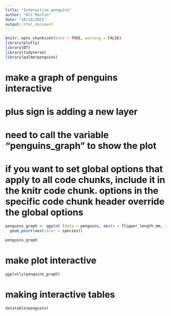```yaml
---
title: "Interactive penguins"
author: "Ali Martin"
date: "10/18/2021"
output: html_document
---
```


```r
knitr::opts_chunk$set(echo = TRUE, warning = FALSE)
library(plotly)
library(DT)
library(tidyverse)
library(palmerpenguins)
```

# make a graph of penguins interactive
# plus sign is adding a new layer
# need to call the variable "penguins_graph" to show the plot
# if you want to set global options that apply to all code chunks, include it in the knitr code chunk. options in the specific code chunk header override the global options

```r
penguins_graph <- ggplot (data = penguins, aes(x = flipper_length_mm, y = body_mass_g)) +
  geom_point(aes(color = species))

penguins_graph
```

# make plot interactive

```r
ggplotly(penguins_graph)
```

# making interactive tables
```r
datatable(penguins)
```
